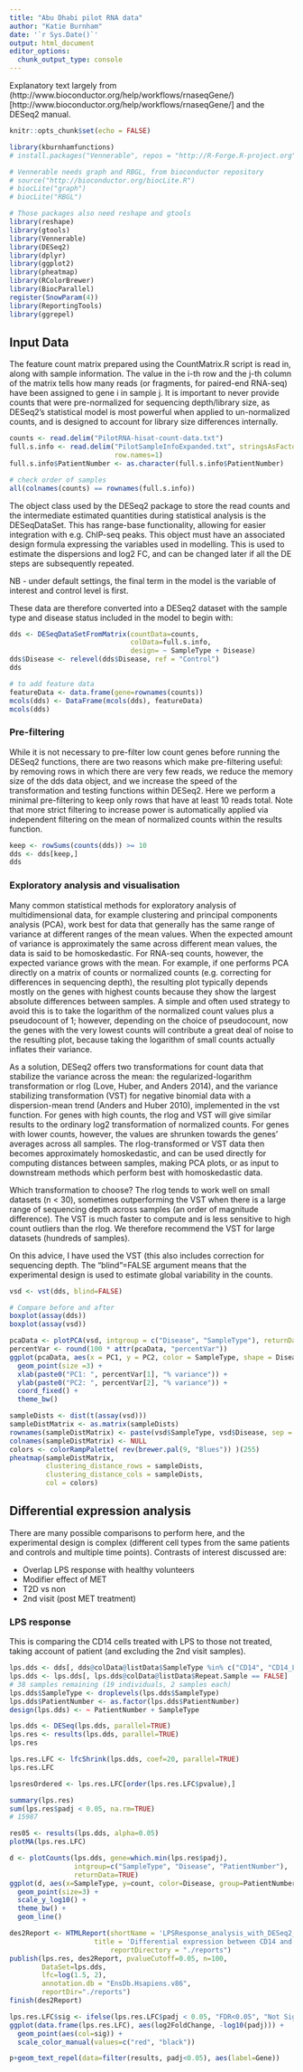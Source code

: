 ```yaml
---
title: "Abu Dhabi pilot RNA data"
author: "Katie Burnham"
date: '`r Sys.Date()`'
output: html_document
editor_options: 
  chunk_output_type: console
---
```


Explanatory text largely from
(http://www.bioconductor.org/help/workflows/rnaseqGene/)[http://www.bioconductor.org/help/workflows/rnaseqGene/]
and the DESeq2 manual.

```r
knitr::opts_chunk$set(echo = FALSE)

library(kburnhamfunctions)
# install.packages("Vennerable", repos = "http://R-Forge.R-project.org")

# Vennerable needs graph and RBGL, from bioconductor repository
# source("http://bioconductor.org/biocLite.R")
# biocLite("graph")
# biocLite("RBGL")

# Those packages also need reshape and gtools
library(reshape)
library(gtools)
library(Vennerable)
library(DESeq2)
library(dplyr)
library(ggplot2)
library(pheatmap)
library(RColorBrewer)
library(BiocParallel)
register(SnowParam(4))
library(ReportingTools)
library(ggrepel)
```

##  Input Data

The feature count matrix prepared using the CountMatrix.R script is read in, along
with sample information. The value in the i-th row and the j-th column of the 
matrix tells how many reads (or fragments, for paired-end RNA-seq) have been
assigned to gene i in sample j. It is important to never provide counts that were
pre-normalized for sequencing depth/library size, as DESeq2's statistical model 
is most powerful when applied to un-normalized counts, and is designed to account
for library size differences internally.

```r
counts <- read.delim("PilotRNA-hisat-count-data.txt")
full.s.info <- read.delim("PilotSampleInfoExpanded.txt", stringsAsFactors=F,
                          row.names=1)
full.s.info$PatientNumber <- as.character(full.s.info$PatientNumber)

# check order of samples
all(colnames(counts) == rownames(full.s.info))
```

The object class used by the DESeq2 package to store the read counts and the 
intermediate estimated quantities during statistical analysis is the DESeqDataSet. 
This has range-base functionality, allowing for easier integration with e.g.
ChIP-seq peaks. This object must have an associated design formula expressing the
variables used in modelling. This is used to estimate the dispersions and log2 FC, and can be changed later if all the DE steps are subsequently repeated.

NB - under default settings, the final term in the model is the variable of 
interest and control level is first.

These data are therefore converted into a DESeq2 dataset with the sample type and
disease status included in the model to begin with:

```r
dds <- DESeqDataSetFromMatrix(countData=counts,
                              colData=full.s.info,
                              design= ~ SampleType + Disease)
dds$Disease <- relevel(dds$Disease, ref = "Control")
dds

# to add feature data
featureData <- data.frame(gene=rownames(counts))
mcols(dds) <- DataFrame(mcols(dds), featureData)
mcols(dds)
```

### Pre-filtering
While it is not necessary to pre-filter low count genes before running the DESeq2 
functions, there are two reasons which make pre-filtering useful: by removing rows 
in which there are very few reads, we reduce the memory size of the dds data 
object, and we increase the speed of the transformation and testing functions 
within DESeq2. Here we perform a minimal pre-filtering to keep only rows that have 
at least 10 reads total. Note that more strict filtering to increase power is 
automatically applied via independent filtering on the mean of normalized counts 
within the results function.

```r
keep <- rowSums(counts(dds)) >= 10
dds <- dds[keep,]
dds
```

### Exploratory analysis and visualisation

Many common statistical methods for exploratory analysis of multidimensional data,
for example clustering and principal components analysis (PCA), work best for data
that generally has the same range of variance at different ranges of the mean
values. When the expected amount of variance is approximately the same across
different mean values, the data is said to be homoskedastic. For RNA-seq counts,
however, the expected variance grows with the mean. For example, if one performs
PCA directly on a matrix of counts or normalized counts (e.g. correcting for
differences in sequencing depth), the resulting plot typically depends mostly on
the genes with highest counts because they show the largest absolute differences
between samples. A simple and often used strategy to avoid this is to take the
logarithm of the normalized count values plus a pseudocount of 1; however,
depending on the choice of pseudocount, now the genes with the very lowest counts
will contribute a great deal of noise to the resulting plot, because taking the
logarithm of small counts actually inflates their variance. 

As a solution, DESeq2 offers two transformations for count data that stabilize the
variance across the mean: the regularized-logarithm transformation or rlog (Love,
Huber, and Anders 2014), and the variance stabilizing transformation (VST) for
negative binomial data with a dispersion-mean trend (Anders and Huber 2010),
implemented in the vst function. For genes with high counts, the rlog and VST will
give similar results to the ordinary log2 transformation of normalized counts. For
genes with lower counts, however, the values are shrunken towards the genes’
averages across all samples. The rlog-transformed or VST data then becomes
approximately homoskedastic, and can be used directly for computing distances
between samples, making PCA plots, or as input to downstream methods which perform
best with homoskedastic data.

Which transformation to choose? The rlog tends to work well on small datasets (n <
30), sometimes outperforming the VST when there is a large range of sequencing
depth across samples (an order of magnitude difference). The VST is much faster to
compute and is less sensitive to high count outliers than the rlog. We therefore
recommend the VST for large datasets (hundreds of samples).

On this advice, I have used the VST (this also includes correction for sequencing
depth. The "blind"=FALSE argument means that the experimental design is used to estimate global variability in the counts. 

```r
vsd <- vst(dds, blind=FALSE)

# Compare before and after
boxplot(assay(dds))
boxplot(assay(vsd))
```

```r
pcaData <- plotPCA(vsd, intgroup = c("Disease", "SampleType"), returnData = TRUE)
percentVar <- round(100 * attr(pcaData, "percentVar"))
ggplot(pcaData, aes(x = PC1, y = PC2, color = SampleType, shape = Disease)) +
  geom_point(size =3) +
  xlab(paste0("PC1: ", percentVar[1], "% variance")) +
  ylab(paste0("PC2: ", percentVar[2], "% variance")) +
  coord_fixed() +
  theme_bw()
```

```r
sampleDists <- dist(t(assay(vsd)))
sampleDistMatrix <- as.matrix(sampleDists)
rownames(sampleDistMatrix) <- paste(vsd$SampleType, vsd$Disease, sep = " - " )
colnames(sampleDistMatrix) <- NULL
colors <- colorRampPalette( rev(brewer.pal(9, "Blues")) )(255)
pheatmap(sampleDistMatrix,
         clustering_distance_rows = sampleDists,
         clustering_distance_cols = sampleDists,
         col = colors)
```


## Differential expression analysis

There are many possible comparisons to perform here, and the experimental design 
is complex (different cell types from the same patients and controls and multiple
time points). Contrasts of interest discussed are:

-	Overlap LPS response with healthy volunteers
-	Modifier effect of MET
-	T2D vs non
-	2nd visit (post MET treatment)

### LPS response

This is comparing the CD14 cells treated with LPS to those not treated, taking
account of patient (and excluding the 2nd visit samples).

```r
lps.dds <- dds[, dds@colData@listData$SampleType %in% c("CD14", "CD14_LPS")]
lps.dds <- lps.dds[, lps.dds@colData@listData$Repeat.Sample == FALSE]
# 38 samples remaining (19 individuals, 2 samples each)
lps.dds$SampleType <- droplevels(lps.dds$SampleType)
lps.dds$PatientNumber <- as.factor(lps.dds$PatientNumber)
design(lps.dds) <- ~ PatientNumber + SampleType

lps.dds <- DESeq(lps.dds, parallel=TRUE)
lps.res <- results(lps.dds, parallel=TRUE)
lps.res

lps.res.LFC <- lfcShrink(lps.dds, coef=20, parallel=TRUE)
lps.res.LFC

lpsresOrdered <- lps.res.LFC[order(lps.res.LFC$pvalue),]

summary(lps.res)
sum(lps.res$padj < 0.05, na.rm=TRUE)
# 15987

res05 <- results(lps.dds, alpha=0.05)
plotMA(lps.res.LFC)

d <- plotCounts(lps.dds, gene=which.min(lps.res$padj), 
                intgroup=c("SampleType", "Disease", "PatientNumber"),
                returnData=TRUE)
ggplot(d, aes(x=SampleType, y=count, color=Disease, group=PatientNumber)) + 
  geom_point(size=3) + 
  scale_y_log10() +
  theme_bw() +
  geom_line()
```

```r
des2Report <- HTMLReport(shortName = 'LPSResponse_analysis_with_DESeq2_pilot',
                     title = 'Differential expression between CD14 and CD14_LPS',
                         reportDirectory = "./reports")
publish(lps.res, des2Report, pvalueCutoff=0.05, n=100,
        DataSet=lps.dds, 
        lfc=log(1.5, 2),
        annotation.db = "EnsDb.Hsapiens.v86",
        reportDir="./reports")
finish(des2Report)
```

```r
lps.res.LFC$sig <- ifelse(lps.res.LFC$padj < 0.05, "FDR<0.05", "Not Sig")
ggplot(data.frame(lps.res.LFC), aes(log2FoldChange, -log10(padj))) +
  geom_point(aes(col=sig)) +
  scale_color_manual(values=c("red", "black"))

p+geom_text_repel(data=filter(results, padj<0.05), aes(label=Gene))
```
